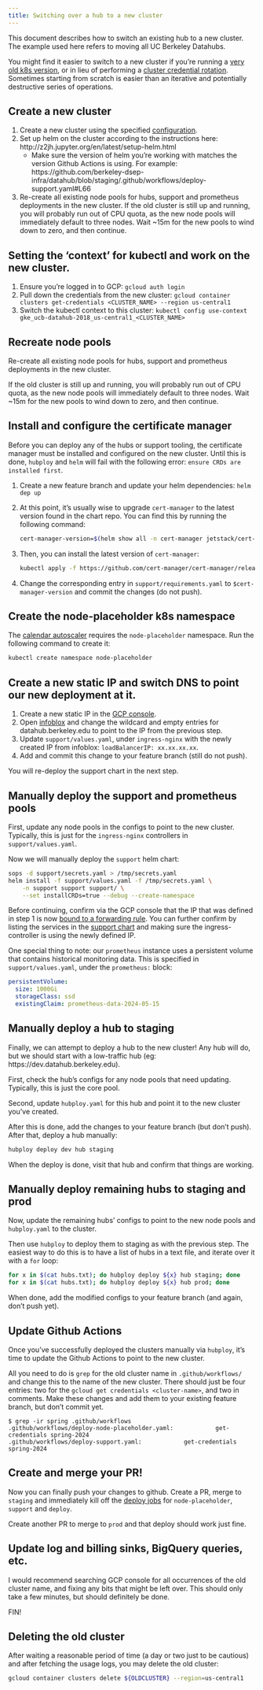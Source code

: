 ```yaml
---
title: Switching over a hub to a new cluster
---
```


This document describes how to switch an existing hub to a new cluster.  The example used here refers to moving all UC Berkeley Datahubs.

You might find it easier to switch to a new cluster if you're running a [very old k8s version](https://cloud.google.com/kubernetes-engine/docs/release-notes), or in lieu of performing a [cluster credential rotation](https://cloud.google.com/kubernetes-engine/docs/how-to/credential-rotation).  Sometimes starting from scratch is easier than an iterative and potentially destructive series of operations.

## Create a new cluster
1. Create a new cluster using the specified [configuration](../cluster-config.qmd).
2. Set up helm on the cluster according to the instructions here:  
   http://z2jh.jupyter.org/en/latest/setup-helm.html
     - Make sure the version of helm you're working with matches the version Github Actions is using.
       For example:  https://github.com/berkeley-dsep-infra/datahub/blob/staging/.github/workflows/deploy-support.yaml#L66
3. Re-create all existing node pools for hubs, support and prometheus deployments in the new cluster.  If the old cluster is still up and running, you will probably run out of CPU quota, as the new node pools will immediately default to three nodes.  Wait ~15m for the new pools to wind down to zero, and then continue.

## Setting the 'context' for kubectl and work on the new cluster.
1. Ensure you're logged in to GCP:  `gcloud auth login`
2. Pull down the credentials from the new cluster:  `gcloud container clusters get-credentials <CLUSTER_NAME> --region us-central1`
3. Switch the kubectl context to this cluster:  `kubectl config use-context gke_ucb-datahub-2018_us-central1_<CLUSTER_NAME>`

## Recreate node pools
Re-create all existing node pools for hubs, support and prometheus deployments in the new cluster.

If the old cluster is still up and running, you will probably run out of CPU quota, as the new node pools will immediately default to three nodes.  Wait ~15m for the new pools to wind down to zero, and then continue.

## Install and configure the certificate manager
Before you can deploy any of the hubs or support tooling, the certificate manager must be installed and
configured on the new cluster.  Until this is done, `hubploy` and `helm` will fail with the following error:
`ensure CRDs are installed first`.

1. Create a new feature branch and update your helm dependencies:  `helm dep up`
2. At this point, it's usually wise to upgrade `cert-manager` to the latest version found in the chart repo.
   You can find this by running the following command:

   ```bash
   cert-manager-version=$(helm show all -n cert-manager jetstack/cert-manager | grep ^appVersion |  awk '{print $2}')
   ```

3. Then, you can install the latest version of `cert-manager`:

   ```bash
   kubectl apply -f https://github.com/cert-manager/cert-manager/releases/download/${cert-manager-version}/cert-manager.yaml
   ```

4. Change the corresponding entry in `support/requirements.yaml` to `$cert-manager-version` and commit the changes (do not push).

## Create the node-placeholder k8s namespace
The [calendar autoscaler](calendar-scaler.qmd) requires the `node-placeholder` namespace.  Run the following command to create it:

```bash
kubectl create namespace node-placeholder
```

## Create a new static IP and switch DNS to point our new deployment at it.
1. Create a new static IP in the [GCP console](https://console.cloud.google.com/networking/addresses/add?project=ucb-datahub-2018).
2. Open [infoblox](https://infoblox.net.berkeley.edu) and change the wildcard and empty entries for datahub.berkeley.edu to point to the IP from the previous step.
3. Update `support/values.yaml`, under `ingress-nginx` with the newly created IP from infoblox:  `loadBalancerIP: xx.xx.xx.xx`.
4. Add and commit this change to your feature branch (still do not push).

You will re-deploy the support chart in the next step.

## Manually deploy the support and prometheus pools
First, update any node pools in the configs to point to the new cluster.  Typically, this is just for the `ingress-nginx` controllers in `support/values.yaml`.

Now we will manually deploy the `support` helm chart:

```bash
sops -d support/secrets.yaml > /tmp/secrets.yaml
helm install -f support/values.yaml -f /tmp/secrets.yaml \
    -n support support support/ \
    --set installCRDs=true --debug --create-namespace
```

Before continuing, confirm via the GCP console that the IP that was defined in step 1 is now [bound to a forwarding rule](https://console.cloud.google.com/networking/addresses/list?project=ucb-datahub-2018). You can further confirm by listing the services in the [support chart](https://github.com/berkeley-dsep-infra/datahub/blob/staging/support/requirements.yaml) and making sure the ingress-controller is using the newly defined IP.

One special thing to note: our `prometheus` instance uses a persistent volume that contains historical monitoring data.  This is specified in `support/values.yaml`, under the `prometheus:` block:

```yaml
persistentVolume:
  size: 1000Gi
  storageClass: ssd
  existingClaim: prometheus-data-2024-05-15
```

## Manually deploy a hub to staging
Finally, we can attempt to deploy a hub to the new cluster!  Any hub will do, but we should start with a low-traffic hub (eg:  https://dev.datahub.berkeley.edu).

First, check the hub's configs for any node pools that need updating.  Typically, this is just the core pool.

Second, update `hubploy.yaml` for this hub and point it to the new cluster you've created.

After this is done, add the changes to your feature branch (but don't push).  After that, deploy a hub manually:

```bash
hubploy deploy dev hub staging
```

When the deploy is done, visit that hub and confirm that things are working.

## Manually deploy remaining hubs to staging and prod
Now, update the remaining hubs' configs to point to the new node pools and `hubploy.yaml` to the cluster.

Then use `hubploy` to deploy them to staging as with the previous step.  The easiest way to do this is to have a list of hubs in a text file, and iterate over it with a `for` loop:

```bash
for x in $(cat hubs.txt); do hubploy deploy ${x} hub staging; done
for x in $(cat hubs.txt); do hubploy deploy ${x} hub prod; done
```

When done, add the modified configs to your feature branch (and again, don't push yet).

## Update Github Actions
Once you've successfully deployed the clusters manually via `hubploy`, it's time to update the Github Actions to point to the new cluster.

All you need to do is `grep` for the old cluster name in `.github/workflows/` and change this to the name of the new cluster.  There should just be four entries:  two for the `gcloud get credentials <cluster-name>`, and two in comments.  Make these changes and add them to your existing feature branch, but don't commit yet.

```
$ grep -ir spring .github/workflows
.github/workflows/deploy-node-placeholder.yaml:            get-credentials spring-2024
.github/workflows/deploy-support.yaml:            get-credentials spring-2024
```

## Create and merge your PR!
Now you can finally push your changes to github.  Create a PR, merge to `staging` and immediately kill off the [deploy jobs](https://github.com/berkeley-dsep-infra/datahub/actions) for `node-placeholder`, `support` and `deploy`.

Create another PR to merge to `prod` and that deploy should work just fine.

## Update log and billing sinks, BigQuery queries, etc.
I would recommend searching GCP console for all occurrences of the old cluster name, and fixing any bits that might be left over.  This should only take a few minutes, but should definitely be done.

FIN!

## Deleting the old cluster

After waiting a reasonable period of time (a day or two just to be cautious) and after fetching the usage logs, you may delete the old cluster:

```bash
gcloud container clusters delete ${OLDCLUSTER} --region=us-central1
```
